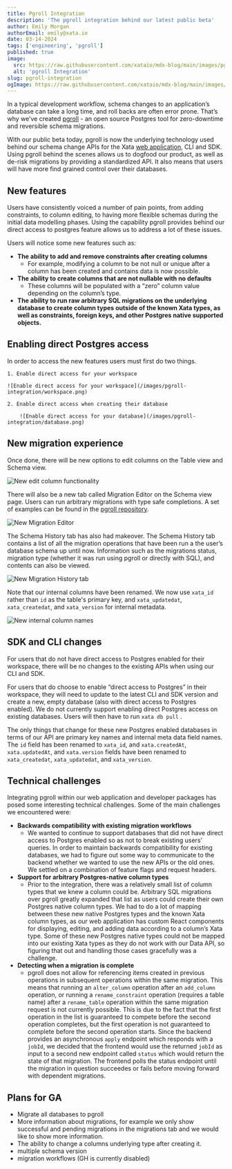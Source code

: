 ```yaml
---
title: Pgroll Integration
description: 'The pgroll integration behind our latest public beta'
author: Emily Morgan
authorEmail: emily@xata.io
date: 03-14-2024
tags: ['engineering', 'pgroll']
published: true
image:
  src: https://raw.githubusercontent.com/xataio/mdx-blog/main/images/pgroll-integration/any.jpg
  alt: 'pgroll Integration'
slug: pgroll-integration
ogImage: https://raw.githubusercontent.com/xataio/mdx-blog/main/images/pgroll-integration/any.jpg
---
```


In a typical development workflow, schema changes to an application’s database can take a long time, and roll backs are often error prone. That’s why we’ve created [pgroll](https://github.com/xataio/pgroll) - an open source Postgres tool for zero-downtime and reversible schema migrations.

With our public beta today, pgroll is now the underlying technology used behind our schema change APIs for the Xata [web application](http://app.xata.io), CLI and SDK. Using pgroll behind the scenes allows us to dogfood our product, as well as de-risk migrations by providing a standardized API. It also means that users will have more find grained control over their databases.

## New features

Users have consistently voiced a number of pain points, from adding constraints, to column editing, to having more flexible schemas during the initial data modelling phases. Using the capability pgroll provides behind our direct access to postgres feature allows us to address a lot of these issues.

Users will notice some new features such as:

- **The ability to add and remove constraints after creating columns**
  - For example, modifying a column to be not null or unique after a column has been created and contains data is now possible.
- **The ability to create columns that are not nullable with no defaults**
  - These columns will be populated with a “zero” column value depending on the column’s type.
- **The ability to run raw arbitrary SQL migrations on the underlying database to create column types outside of the known Xata types, as well as constraints, foreign keys, and other Postgres native supported objects.**

## Enabling direct Postgres access

In order to access the new features users must first do two things.

    1. Enable direct access for your workspace

    ![Enable direct access for your workspace](/images/pgroll-integration/workspace.png)

    2. Enable direct access when creating their database

        ![Enable direct access for your database](/images/pgroll-integration/database.png)

## New migration experience

Once done, there will be new options to edit columns on the Table view and Schema view.

![New edit column functionality](/images/pgroll-integration/edit.png)

There will also be a new tab called Migration Editor on the Schema view page. Users can run arbitrary migrations with type safe completions. A set of examples can be found in the [pgroll repository](https://github.com/xataio/pgroll/tree/main/examples).

![New Migration Editor](/images/pgroll-integration/editor.png)

The Schema History tab has also had makeover. The Schema History tab contains a list of all the migration operations that have been run a the user’s database schema up until now. Information such as the migrations status, migration type (whether it was run using pgroll or directly with SQL), and contents can also be viewed.

![New Migration History tab](/images/pgroll-integration/history.png)

Note that our internal columns have been renamed. We now use `xata_id` rather than `id` as the table's primary key, and `xata_updatedat`, `xata_createdat`, and `xata_version` for internal metadata.

![New internal column names](/images/pgroll-integration/rename.png)

## SDK and CLI changes

For users that do not have direct access to Postgres enabled for their workspace, there will be no changes to the existing APIs when using our CLI and SDK.

For users that do choose to enable “direct access to Postgres” in their workspace, they will need to update to the latest CLI and SDK version and create a new, empty database (also with direct access to Postgres enabled). We do not currently support enabling direct Postgres access on existing databases. Users will then have to run `xata db pull` .

The only things that change for these new Postgres enabled databases in terms of our API are primary key names and internal meta data field names. The `id` field has been renamed to `xata_id`, and `xata.createdAt`, `xata.updatedAt`, and `xata.version` fields have been renamed to `xata_createdat`, `xata_updatedat`, and `xata_version`.

## Technical challenges

Integrating pgroll within our web application and developer packages has posed some interesting technical challenges. Some of the main challenges we encountered were:

- **Backwards compatibility with existing migration workflows**
  - We wanted to continue to support databases that did not have direct access to Postgres enabled so as not to break existing users’ queries. In order to maintain backwards compatibility for existing databases, we had to figure out some way to communicate to the backend whether we wanted to use the new APIs or the old ones. We settled on a combination of feature flags and request headers.
- **Support for arbitrary Postgres-native column types**
  - Prior to the integration, there was a relatively small list of column types that we knew a column could be. Arbitrary SQL migrations over pgroll greatly expanded that list as users could create their own Postgres native column types. We had to do a lot of mapping between these new native Postgres types and the known Xata column types, as our web application has custom React components for displaying, editing, and adding data according to a column’s Xata type. Some of these new Postgres native types could not be mapped into our existing Xata types as they do not work with our Data API, so figuring that out and handling those cases gracefully was a challenge.
- **Detecting when a migration is complete**
  - pgroll does not allow for referencing items created in previous operations in subsequent operations within the same migration. This means that running an `alter_column` operation after an `add_column` operation, or running a `rename_constraint` operation (requires a table name) after a `rename_table` operation within the same migration request is not currently possible. This is due to the fact that the first operation in the list is guaranteed to compete before the second operation completes, but the first operation is not guaranteed to complete before the second operation starts. Since the backend provides an asynchronous `apply` endpoint which responds with a `jobId`, we decided that the frontend would use the returned `jobId` as input to a second new endpoint called `status` which would return the state of that migration. The frontend polls the status endpoint until the migration in question succeedes or fails before moving forward with dependent migrations.

## Plans for GA

- Migrate all databases to pgroll
- More information about migrations, for example we only show successful and pending migrations in the migrations tab and we would like to show more information.
- The ability to change a columns underlying type after creating it.
- multiple schema version
- migration workflows (GH is currently disabled)

